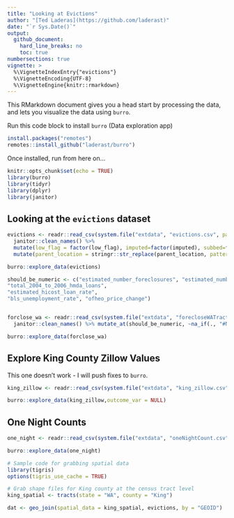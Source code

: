 ```yaml
---
title: "Looking at Evictions"
author: "[Ted Laderas](https://github.com/laderast)"
date: "`r Sys.Date()`"
output:
  github_document:
    hard_line_breaks: no
    toc: true
numbersections: true
vignette: >
  %\VignetteIndexEntry{"evictions"}
  %\VignetteEncoding{UTF-8}
  %\VignetteEngine{knitr::rmarkdown}
---
```


This RMarkdown document gives you a head start by processing the data, and lets you visualize the data using `burro`.

Run this code block to install `burro` (Data exploration app)

```r
install.packages("remotes")
remotes::install_github("laderast/burro")
```

Once installed, run from here on...

```r
knitr::opts_chunk$set(echo = TRUE)
library(burro)
library(tidyr)
library(dplyr)
library(janitor)
```

## Looking at the `evictions` dataset


```r
evictions <- readr::read_csv(system.file("extdata", "evictions.csv", package = "craggy2019")) %>% 
  janitor::clean_names() %>% 
  mutate(low_flag = factor(low_flag), imputed=factor(imputed), subbed=factor(subbed)) %>%
  mutate(parent_location = stringr::str_replace(parent_location, pattern = ", Washington", replacement = ""))

burro::explore_data(evictions)
```

```r
should_be_numeric <- c("estimated_number_foreclosures", "estimated_number_mortgages", "estimated_foreclosure_rate"      , "total_90_day_vacant_residential_addresses","total_residential_addresses","estimated_90_day_vacancy_rate", "total_hicost_2004_to_2006_hmda_loans",     
"total_2004_to_2006_hmda_loans",            
"estimated_hicost_loan_rate",               
"bls_unemployment_rate", "ofheo_price_change")


forclose_wa <- readr::read_csv(system.file("extdata", "forecloseWATract.csv", package = "craggy2019")) %>%
  janitor::clean_names() %>% mutate_at(should_be_numeric, ~na_if(., "#NULL!")) %>% mutate_at(should_be_numeric, ~stringr::str_replace(., "%", "")) %>% mutate_at(should_be_numeric, as.numeric) %>% select(-county, -state, -sta)

burro::explore_data(forclose_wa)

```

## Explore King County Zillow Values

This one doesn't work - I will push fixes to `burro`.

```r
king_zillow <- readr::read_csv(system.file("extdata", "king_zillow.csv", package = "craggy2019"))

burro::explore_data(king_zillow,outcome_var = NULL)
```

## One Night Counts

```r
one_night <- readr::read_csv(system.file("extdata", "oneNightCount.csv", package = "craggy2019")) %>% janitor::clean_names() %>% tidyr::gather("neighborhood", "count", -year, -location)

burro::explore_data(one_night)
```


```r
# Sample code for grabbing spatial data
library(tigris)
options(tigris_use_cache = TRUE)

# Grab shape files for King county at the census tract level
king_spatial <- tracts(state = "WA", county = "King")

dat <- geo_join(spatial_data = king_spatial, evictions, by = "GEOID") 
```
